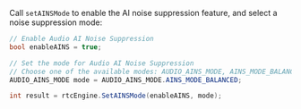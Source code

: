 <PlatformWrapper platform="unity">

Call `setAINSMode` to enable the AI noise suppression feature, and select a noise suppression mode:

```csharp
// Enable Audio AI Noise Suppression
bool enableAINS = true;

// Set the mode for Audio AI Noise Suppression
// Choose one of the available modes: AUDIO_AINS_MODE, AINS_MODE_BALANCED, AINS_MODE_AGGRESSIVE, AINS_MODE_ULTRALOWLATENCY
AUDIO_AINS_MODE mode = AUDIO_AINS_MODE.AINS_MODE_BALANCED;

int result = rtcEngine.SetAINSMode(enableAINS, mode);
```
</PlatformWrapper>
